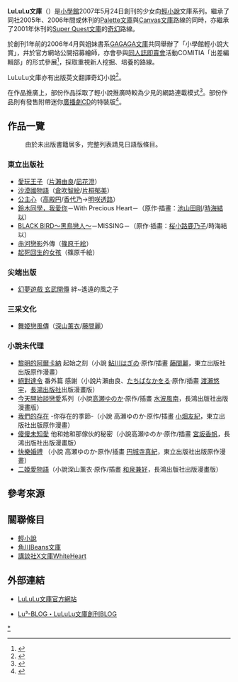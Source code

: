 {{japanese|japanese=ルルル文庫|kana=るるるぶんこ|romaji=Lululu Bunko}}
'''LuLuLu文庫'''（'''{{lang|ja|ルルル文庫}}'''）是[[小學館|小學館]]2007年5月24日創刊的少女向[[輕小說|輕小說]]文庫系列。繼承了同社2005年、2006年間或休刊的[[Palette文庫|Palette文庫]]與[[Canvas文庫|Canvas文庫]]路線的同時，亦繼承了2001年休刊的[[Super_Quest文庫|Super Quest文庫]]的[[奇幻小說|奇幻]]路線。

於創刊1年前的2006年4月與姐妹書系[[GAGAGA文庫|GAGAGA文庫]]共同舉辦了「小學館輕小說大賞」，幷於官方網站公開招募繪師，亦會參與[[同人誌即賣會|同人誌即賣會]]活動COMITIA「出差編輯部」的形式參展<ref>{{cite web|url=http://lu3.gagaga-lululu.jp/edit/2006/10/1112.html|title=11月12日、ＣＯＭＩＴＩＡ７８で出張編集部を行います|date=2006-10-30|accessdate=2012-03-05|deadurl=yes|archiveurl=https://web.archive.org/web/20140812163655/http://lu3.gagaga-lululu.jp/edit/2006/10/1112.html|archivedate=2014-08-12}}</ref>，採取重視新人挖掘、培養的路線。

LuLuLu文庫亦有出版英文翻譯奇幻小說<ref>{{cite web|url=http://gagaga-lululu.jp/lululu/special/translation.html|title=小学館：ルルル文庫／海外翻訳小説|date=|accessdate=2012-03-05|deadurl=yes|archiveurl=https://web.archive.org/web/20110813221200/http://gagaga-lululu.jp/lululu/special/translation.html|archivedate=2011-08-13}}</ref>。

在作品推廣上，部份作品採取了輕小說推廣時較為少見的網路連載模式<ref>{{cite web|url=http://lu3.gagaga-lululu.jp/edit/2006/08/post_16.html|title=《舞姬戀風傳》連載預告|date=|accessdate=2012-03-05|deadurl=yes|archiveurl=https://web.archive.org/web/20140812161044/http://lu3.gagaga-lululu.jp/edit/2006/08/post_16.html|archivedate=2014-08-12}}</ref>。部份作品則有發售附帶迷你[[廣播劇CD|廣播劇CD]]的特裝版<ref>{{cite web|url=http://lu3.gagaga-lululu.jp/edit/2007/05/|title=特裝版預告及說明|date=|accessdate=2012-03-05|deadurl=yes|archiveurl=https://web.archive.org/web/20121217161331/http://lu3.gagaga-lululu.jp/edit/2007/05/|archivedate=2012-12-17}}</ref>。

== 作品一覽 ==
:由於未出版書籍居多，完整列表請見日語版條目。
===東立出版社===
*[[愛玩王子|愛玩王子]]（[[片瀨由良|片瀨由良]]/[[凪花澄|凪花澄]]）
*[[沙漠國物語|沙漠國物語]]（[[倉吹智絵|倉吹智絵]]/[[片桐郁美|片桐郁美]]）
*[[公主心|公主心]]（[[高殿円|高殿円]]/[[香代乃|香代乃]]→[[明咲透路|明咲透路]]）
*[[鈴木同學，我愛你|鈴木同學，我愛你]]－With Precious Heart－（原作·插畫：[[池山田剛|池山田剛]]/[[時海結以|時海結以]]）
*[[BLACK_BIRD～黑鳥戀人～|BLACK BIRD～黑鳥戀人～]]－MISSING－（原作·插畫：[[桜小路鹿乃子|桜小路鹿乃子]]/時海結以）
*[[赤河戀影|赤河戀影]]外傳（[[篠原千絵|篠原千絵]]）
*[[起死回生的女孩|起死回生的女孩]]（篠原千絵）

===尖端出版===
*[[幻夢遊戲_玄武開傳|幻夢遊戲 玄武開傳]] 絆~遙遠的風之子

===三采文化===
*[[舞姬戀風傳|舞姬戀風傳]]（[[深山薰衣|深山薰衣]]/[[藤間麗|藤間麗]]）

===小說未代理===
*[[黎明的阿爾卡納|黎明的阿爾卡納]] 起始之刻（小說 [[鮎川はぎの|鮎川はぎの]]·原作/插畫 [[藤間麗|藤間麗]]，東立出版社出版原作漫畫）
*[[絕對達令|絕對達令]] 番外篇 感謝（小說片瀨由良、[[たちばなかをる|たちばなかをる]]·原作/插畫 [[渡瀨悠宇|渡瀨悠宇]]，[[長鴻出版社|長鴻出版社]]出版漫畫版）
*[[今天開始談戀愛|今天開始談戀愛]]系列（小說[[高瀬ゆのか|高瀬ゆのか]]·原作/插畫 [[水波風南|水波風南]]，長鴻出版社出版漫畫版）
*[[我們的存在|我們的存在]] -你存在的季節-（小說 高瀬ゆのか·原作/插畫 [[小畑友紀|小畑友紀]]，東立出版社出版原作漫畫）
*[[傻傻未知愛|傻傻未知愛]] 他和她和那傢伙的秘密（小說高瀬ゆのか·原作/插畫 [[宮坂香帆|宮坂香帆]]，長鴻出版社出版漫畫版）
*[[快樂婚禮|快樂婚禮]] {{lang|ja|こんなバカンスアリですか？}}（小說 高瀬ゆのか·原作/插畫 [[円城寺真紀|円城寺真紀]]，東立出版社出版原作漫畫）
*[[二姬愛物語|二姬愛物語]]（小說深山薰衣·原作/插畫 [[和泉兼好|和泉兼好]]，長鴻出版社出版漫畫版）

==參考來源==
{{reflist}}

==關聯條目==
* [[輕小說|輕小說]]
* [[角川Beans文庫|角川Beans文庫]]
* [[講談社X文庫WhiteHeart|講談社X文庫WhiteHeart]]
==外部連結==
* {{ja}} [https://web.archive.org/web/20140422232841/http://gagaga-lululu.jp/lululu/ LuLuLu文庫官方網站]
* {{ja}} [https://web.archive.org/web/20121007155912/http://lu3.gagaga-lululu.jp/edit/ Lu³-BLOG・LuLuLu文庫創刊BLOG]

{{小學館}}

{{DEFAULTSORT:Lululu bunko}}
[[Category:LuLuLu文庫|*]]